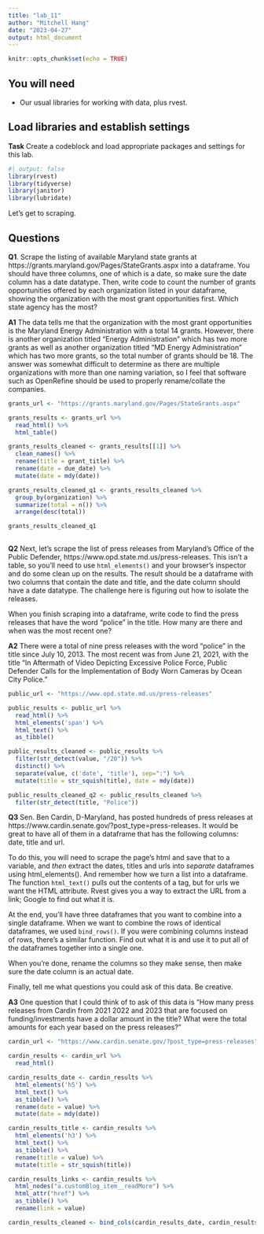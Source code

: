 ```yaml
---
title: "lab_11"
author: "Mitchell Hang"
date: "2023-04-27"
output: html_document
---
```


```r
knitr::opts_chunk$set(echo = TRUE)
```

## You will need

* Our usual libraries for working with data, plus rvest.

## Load libraries and establish settings

**Task** Create a codeblock and load appropriate packages and settings for this lab.

```r
#| output: false
library(rvest)
library(tidyverse)
library(janitor)
library(lubridate)
```

Let's get to scraping.

## Questions

**Q1**. Scrape the listing of available Maryland state grants at https://grants.maryland.gov/Pages/StateGrants.aspx into a dataframe. You should have three columns, one of which is a date, so make sure the date column has a date datatype. Then, write code to count the number of grants opportunities offered by each organization listed in your dataframe, showing the organization with the most grant opportunities first. Which state agency has the most?

**A1** The data tells me that the organization with the most grant opportunities is the Maryland Energy Administration with a total 14 grants. However, there is another organization titled "Energy Administration" which has two more grants as well as another organization titled "MD Energy Administration" which has two more grants, so the total number of grants should be 18. The answer was somewhat difficult to determine as there are multiple organizations with more than one naming variation, so I feel that software such as OpenRefine should be used to properly rename/collate the companies.

```r

grants_url <- "https://grants.maryland.gov/Pages/StateGrants.aspx"

grants_results <- grants_url %>%
  read_html() %>%
  html_table() 

grants_results_cleaned <- grants_results[[1]] %>%
  clean_names() %>%
  rename(title = grant_title) %>%
  rename(date = due_date) %>%
  mutate(date = mdy(date))

grants_results_cleaned_q1 <- grants_results_cleaned %>%
  group_by(organization) %>%
  summarize(total = n()) %>%
  arrange(desc(total))

grants_results_cleaned_q1
  
```

**Q2** Next, let's scrape the list of press releases from Maryland's Office of the Public Defender, https://www.opd.state.md.us/press-releases. This isn't a table, so you'll need to use `html_elements()` and your browser's inspector and do some clean up on the results. The result should be a dataframe with two columns that contain the date and title, and the date column should have a date datatype. The challenge here is figuring out how to isolate the releases.

When you finish scraping into a dataframe, write code to find the press releases that have the word "police" in the title. How many are there and when was the most recent one?

**A2** There were a total of nine press releases with the word "police" in the title since July 10, 2013. The most recent was from June 21, 2021, with the title "In Aftermath of Video Depicting Excessive Police Force, Public Defender Calls for the Implementation of Body Worn Cameras by Ocean City Police."

```r

public_url <- "https://www.opd.state.md.us/press-releases"

public_results <- public_url %>%
  read_html() %>% 
  html_elements('span') %>% 
  html_text() %>% 
  as_tibble()

public_results_cleaned <- public_results %>%
  filter(str_detect(value, "/20")) %>%
  distinct() %>% 
  separate(value, c('date', 'title'), sep=":") %>%
  mutate(title = str_squish(title), date = mdy(date))

public_results_cleaned_q2 <- public_results_cleaned %>%
  filter(str_detect(title, "Police"))

```

**Q3** Sen. Ben Cardin, D-Maryland, has posted hundreds of press releases at https://www.cardin.senate.gov/?post_type=press-releases. It would be great to have all of them in a dataframe that has the following columns: date, title and url.

To do this, you will need to scrape the page's html and save that to a variable, and _then_ extract the dates, titles and urls into _separate_ dataframes using html_elements(). And remember how we turn a list into a dataframe. The function `html_text()` pulls out the contents of a tag, but for urls we want the HTML attribute. Rvest gives you a way to extract the URL from a link; Google to find out what it is.

At the end, you'll have three dataframes that you want to combine into a single dataframe. When we want to combine the rows of identical dataframes, we used `bind_rows()`. If you were combining columns instead of rows, there's a similar function. Find out what it is and use it to put all of the dataframes together into a single one.

When you're done, rename the columns so they make sense, then make sure the date column is an actual date.

Finally, tell me what questions you could ask of this data. Be creative.

**A3** One question that I could think of to ask of this data is "How many press releases from Cardin from 2021 2022 and 2023 that are focused on funding/investments have a dollar amount in the title? What were the total amounts for each year based on the press releases?" 

```r

cardin_url <- "https://www.cardin.senate.gov/?post_type=press-releases"

cardin_results <- cardin_url %>%
  read_html()

cardin_results_date <- cardin_results %>%
  html_elements('h5') %>% 
  html_text() %>% 
  as_tibble() %>%
  rename(date = value) %>%
  mutate(date = mdy(date))

cardin_results_title <- cardin_results %>%
  html_elements('h3') %>% 
  html_text() %>% 
  as_tibble() %>%
  rename(title = value) %>%
  mutate(title = str_squish(title))

cardin_results_links <- cardin_results %>%
  html_nodes("a.customBlog_item__readMore") %>% 
  html_attr("href") %>%
  as_tibble() %>%
  rename(link = value)

cardin_results_cleaned <- bind_cols(cardin_results_date, cardin_results_title, cardin_results_links)

```
